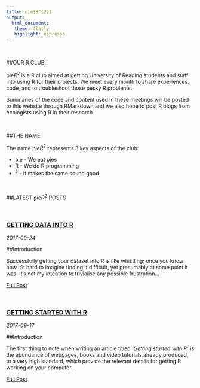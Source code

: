 ```yaml
---
title: pie$R^{2}$
output:
  html_document:
   theme: flatly
   highlight: espresso
---
```


<br/>  

##OUR R CLUB 


pie$R^{2}$ is a R club aimed at getting University of Reading students and staff into using R for their projects. We meet every month to share experiences, code, and to troubleshoot those pesky R problems. 

Summaries of the code and content used in these meetings will be posted to this website through RMarkdown and we also hope to post R blogs from ecologists using R in their research.

<br/>

##THE NAME 

The name pie$R^{2}$ represents 3 key aspects of the club:

* pie -  We eat pies 
* R   -  We do R programming
* $^{2}$  -  It makes the same sound good


<br/>

##LATEST pie$R^{2}$ POSTS 

<br/>

<article>
<h3><a href="getting-data-into-R.html">GETTING DATA INTO R</a></h3>
<div class="summary">
<span><i class="fa fa-calendar"></i> _2017-09-24_</span>
<p> 
##Introduction

Successfully getting your dataset into R is like whistling; once you know how it's hard to imagine finding it difficult, yet presumably at some point it was. It's not my intention to trivialise any possible frustration... </p>
<a href="getting-data-into-R.html">Full Post</a>
</div>
</article>

<br/>

<article>
<h3><a href="getting-started-with-R.html">GETTING STARTED WITH R</a></h3>
<div class="summary">
<span><i class="fa fa-calendar"></i> _2017-09-17_</span>
<p> 
##Introduction

The first thing to note when writing an article titled *'Getting started with R'* is the abundance of webpages, books and video tutorials already produced, to a very high standard, which provide the relevant details for getting R working on your computer... </p>
<a href="getting-started-with-R.html">Full Post</a>
</div>
</article>